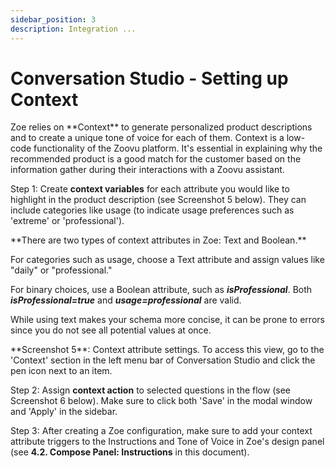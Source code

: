 ```yaml
---
sidebar_position: 3
description: Integration ...
---
```


# Conversation Studio - Setting up Context

<CustomParagraph class="body-bigger">
  Zoe relies on **Context** to generate personalized product descriptions and to
  create a unique tone of voice for each of them.
</CustomParagraph>

<CustomParagraph class="body-bigger margin-bottom--lg">
  Context is a low-code functionality of the Zoovu platform. It's essential in
  explaining why the recommended product is a good match for the customer based
  on the information gather during their interactions with a Zoovu assistant.
</CustomParagraph>

Step 1: Create **context variables** for each attribute you would like to highlight in the product description (see Screenshot 5 below). They can include categories like usage (to indicate usage preferences such as 'extreme' or 'professional').

<div class="alert alert--primary margin-vert--lg" role="alert">
**There are two types of context attributes in Zoe: Text and Boolean.**

For categories such as usage, choose a Text attribute and assign values like "daily" or "professional."

For binary choices, use a Boolean attribute, such as **_isProfessional_**. Both **_isProfessional=true_** and **_usage=professional_** are valid.

While using text makes your schema more concise, it can be prone to errors since you do not see all potential values at once.
</div>

<CustomParagraph className="body-smaller margin-vert--lg">
  **Screenshot 5**: Context attribute settings. To access this view, go to the
  'Context' section in the left menu bar of Conversation Studio and click the
  pen icon next to an item.
</CustomParagraph>

Step 2: Assign **context action** to selected questions in the flow (see Screenshot 6 below). Make sure to click both 'Save' in the modal window and 'Apply' in the sidebar.

Step 3: After creating a Zoe configuration, make sure to add your context attribute triggers to the Instructions and Tone of Voice in Zoe's design panel (see **4.2. Compose Panel: Instructions** in this document).
